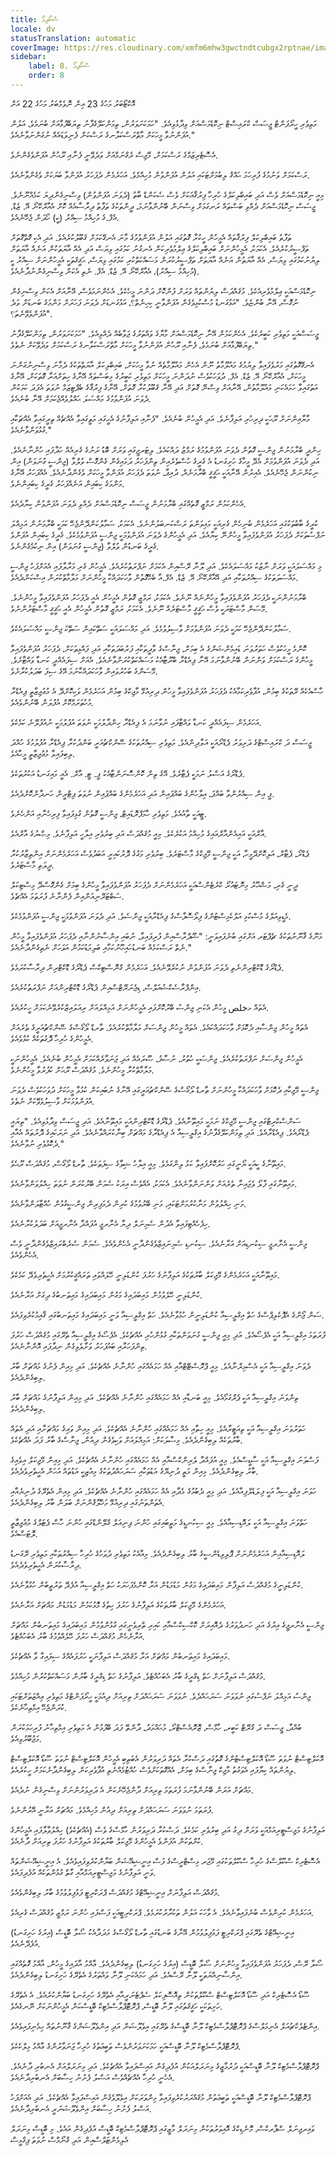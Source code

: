 ```yaml
---
title: ސްކޯޕިއޯ
locale: dv
statusTranslation: automatic
coverImage: https://res.cloudinary.com/xmfm6mhw3gwctndtcubgx2rptnae/image/upload/v1741354450/small_cover_tratado_esoterico_de_astrologia_hermetica_6210a35442.webp
sidebar:
    label: 8. ސްކޯޕިއޯ
    order: 8
---
```

އޮކްޓޯބަރު މަހުގެ 23 އިން ނޮވެމްބަރު މަހުގެ 22 އަށް

މަތިވެރި ހީރޯފަންޓް ޖީސަސް ކްރައިސްޓް ނިކޮޑެމަސްއަށް ވިދާޅުވިއެވެ. "ހަމަކަށަވަރުން، ތިމަންކަލޭގެފާނު ތިޔަބޭފުޅާއަށް ބުނަމެވެ، އަލުން އުފަންނުވާ މީހަކަށް މާތްރަސްކަލާނގެ ރަސްކަން ފެނިވަޑައެއް ނުގަންނަވާނެއެވެ."

އެސޮޓެރިޒަމްގެ ރަސްކަމަށް، މޭޖިސް ރެގްނަމްއަށް ވަދެވޭނީ ފެނާއި ރޫޙުން އުފަންވެގެންނެވެ.

ރަސްކަމަށް ވަނުމުގެ ފުރިހަމަ ޙައްޤު ލިބުމަށްޓަކައި އަލުން އުފަންވުން މުހިއްމެވެ. އަހަރެމެން ދެފަހަރު އުފަންވާ ބަޔަކަށް ވެގެންވާނެއެވެ.

މިއީ ނިކޮޑެމަސްއަށް ވެސް އަދި ބައިބްލިކަލްގެ ހުރިހާ ފިރުޤާއަކަށް ވެސް ސެކަންޑް ބާތު (ދެވަނަ އުފަންވުން) ވިސްނިގެންދިޔަ ކަމެއްނޫނެވެ. ޖީސަސް ނިކޮޑެމަސްއަށް ދެއްވި ބަސްތައް ރަނގަޅަށް ވިސްނަން ބޭނުންވާނަމަ، ދީންތަކުގެ ތަފާތު ދިރާސާއެއް ކޮށް އެއާރްކޭނޯ އޭ. ޒެޑް. އެފް.ގެ މުހިއްމު ސިއްރު (ކީ) ހޯދަން ޖެހޭނެއެވެ.

ތަފާތު ބައިބްލިކަލް ފިރުޤާތައް އެމީހުން ހީކުރާ ގޮތުގައި އަލުން އުފަންވުމުގެ މާނަ އެނގޭކަމަށް ޤަބޫލުކުރެއެވެ. އަދި އެކި ގޮތްގޮތަށް ތަފްސީރުކުރެއެވެ. އެކަމަކު، އެމީހުންނަށް ބައިބްލިކަލްގެ ޢިލްމުވެރިކަން އެނގުނު ކަމުގައި ވިޔަސް އަދި އެއް އާޔަތަކުން އަނެއް އާޔަތަށް ލިޔުނުކަމުގައި ވިޔަސް، އެއް އާޔަތުން އަނެއް އާޔަތަށް ތަފްސީރުކުރަން މަސައްކަތްކުރި ކަމުގައި ވިޔަސް، ޙަޤީޤަތަކީ އެމީހުންނަށް ސިއްރު ކީ (މުހިއްމު ސިއްރު)، އެއާރްކޭނޯ އޭ. ޒެޑް. އެފް. ނެތި އެކަން ވިސްނިގެންނުދާނެއެވެ.

ނިކޮޑެމަސްއަކީ ޢިލްމުވެރިއެކެވެ. މުޤައްދަސް ލިޔުންތައް ވަރަށް ފުންކޮށް ދަންނަ މީހެކެވެ. އެހެންނަމަވެސް، އޭނާއަށް އެކަން ވިސްނިގެން ނުގޮސް، އޭނާ ބުންޏެވެ. "އަޅުގަނޑު މުސްކުޅިވެގެން އުފަންވާނީ ކިހިނެތް؟، އަޅުގަނޑަށް ދެވަނަ ފަހަރަށް މަންމަގެ ބަނޑަށް ވަދެ އުފަންވެވޭނެތަ؟".

ޖީސަސްއަކީ މަތިވެރި ކަބީރެކެވެ. އެހެންކަމުން އޭނާ ނިކޮޑެމަސްއަށް މާޔާގެ ވައްތަރުގެ ޖަވާބެއް ދެއްވިއެވެ. "ހަމަކަށަވަރުން، ތިމަންކަލޭގެފާނު ތިޔަބޭފުޅާއަށް ބުނަމެވެ، ފެނާއި ރޫޙުން އުފަންނުވާ މީހަކަށް މާތްރަސްކަލާނގެ ރަސްކަމަށް ވަދެވޭކަށް ނެތެވެ."

އެނގޭގޮތުގައި މަރުވެފައިވާ ލިޔުމުގެ މައުލޫމާތު ނޫން އެހެން މައުލޫމާތެއް ނުވާ މީހަކަށް، ބައިބްލިކަލް އާޔަތްތަކުގެ ދެމާނަ ވިސްނިނުގަންނަ މީހަކަށް، އެއާރްކޭނޯ އޭ. ޒެޑް. އެފް. ދުވަހަކުވެސް ނުދަންނަ މީހަކަށް މަތިވެރި ކަބީރުގެ މިބަސްތައް އޭނާގެ ހިތަށްއަރާ ގޮތަކަށް، އޭނާގެ އަތުގައިވާ ހަމައެކަނި މައުލޫމާތުން، އޭނާއަށް ވިސްނޭ ގޮތަށް އަދި އޭނާ ޤަބޫލުކުރާ ގޮތަށް، އޭނާގެ ފިރުޤާގެ ބެޕްޓިޒަމް ނުވަތަ އެފަދަ ކަމަކުން ދެވަނަ އުފަންވުމުގެ މައްސަލަ ޙައްލުވެއްޖެކަމަށް އޭނާ ބުނެއެވެ.

މާޔާއިންނަށް ރޫޙަކީ ދިރިހުރި އަލިފާނެވެ. އަދި އެމީހުން ބުނެއެވެ. "ފެނާއި އަލިފާނުގެ އެހީގައި މަތީގައިވާ އެއްޗެއް ތިރީގައިވާ އެއްޗަކާއި ގުޅުވަންވާނެއެވެ."

ހިންދީ ބްރާމަނުން ޖިންސީ ގޮތުން ދެވަނަ އުފަންވުމުގެ ރަމްޒު ދައްކައެވެ. ލިޓަރޖީގައި ވަރަށް ބޮޑު ރަނުގެ ގެރިއެއް ހަދާފައި ހުންނާނެއެވެ. އަދި ދެވަނަ އުފަންވުމަށް އެދޭ މީހާގެ ހަށިގަނޑު އެ ގެރީގެ ހުސްތެރެއިން ތިންފަހަރު ދަމައިގެން ގެންގޮސް ވުލްވާ (ޖިންސީ ގުނަވަން) އިން ނިކުންނަން ޖެހޭނެއެވެ. އެއިރުން އޭނާއަކީ ޙަޤީޤީ ބްރާމަނެއް، ދުއިޕާ، ނުވަތަ ދެފަހަރު އުފަންވާ މީހަކަށް ވެގެންދާނެއެވެ. އެއްފަހަރު އޭނާގެ މަންމަގެ ކިބައިން އަނެއްފަހަރު ގެރީގެ ކިބައިންނެވެ.

އެހެންކަމުން ރަމްޒީ ގޮތެއްގައި ބްރާމަނުން ޖީސަސް ނިކޮޑެމަސްއަށް ދެއްވި ދެވަނަ އުފަންވުން ކިޔާދެއެވެ.

ކުރީގެ ބާބުތަކުގައި އަހަރެމެން ބުނިހެން ގެރިއަކީ މައިވަންތަ ރަސްކަނބަލުންނެވެ. އެކަމަކު، ސަމާލުކަންދޭންޖެހޭ ކަމަކީ ބްރާމަނުން އަމިއްލަ ނަފްސުތަކަށް ދެފަހަރު އުފަންވެފައިވާ މީހުންނޭ ކިޔާއެވެ. އަދި އެމީހުންގެ ދެވަނަ އުފަންވުމަކީ ޖިންސީ އުފަންވުމެކެވެ. ގެރީގެ ކިބައިން އުފަންވެ ގެރީގެ ބަނޑުން ވުލްވާ (ޖިންސީ ގުނަވަން) އިން ނިކުމެގެންނެވެ.

މި މައްސަލައަކީ ވަރަށް ނާޒުކު މައްސަލައެކެވެ. އަދި ލޫނާ ރޭސްއިން އެކަމަށް ނަފްރަތުކުރެއެވެ. އެމީހުން ގެރި މަރާލާފައި އެއަށްފަހު ޖިންސީ މައްސަލަތަކުގެ ސިއްރުތަކާއި އަދި އޭއާރްކޭނޯ އޭ. ޒެޑް. އެފް.އާ ބެހޭގޮތުން ވާހަކަދައްކާ މީހުންނަށް މަލާމާތްކުރަން އިސްކަންދެއެވެ.

ބްރާމަނުންނަކީ ދެފަހަރު އުފަންވެފައިވާ މީހުންނެއް ނޫނެވެ. އެކަމަކު، ރަމްޒީ ގޮތުން އެމީހުން އެއީ ދެފަހަރު އުފަންވެފައިވާ މީހުންނެވެ. މޭސަން މާސްޓަރަކީ ވެސް ޙަޤީޤީ މާސްޓަރެއް ނޫނެވެ. އެކަމަކު، ރަމްޒީ ގޮތުން އެމީހުން އެއީ ޙަޤީޤީ މާސްޓަރުންނެވެ.

ސަމާލުކަންދޭންޖެހޭ ކަމަކީ ދެވަނަ އުފަންވުމަށް ވާސިލުވުމެވެ. އަދި މައްސަލައަކީ ސަތޭކައިން ސަތޭކަ ޖިންސީ މައްސަލައެކެވެ.

ކޮންމެ މީހަކުވެސް ހަތަރުވަނަ ޑައިމެންޝަންގެ އެ ބިމަށް، ޖިނާސްގެ ވާދީތަކާއި ފަރުބަދަތަކާއި އަދި ފައްޅިތަކަށް، ދެފަހަރު އުފަންވެފައިވާ މީހުންގެ ރަސްކަމަށް ވަންނަން ބޭނުންވާނަމަ އޭނާ ޕިއެޑްރާ ބްރޫޓާއެކު މަސައްކަތްކުރަންވާނެއެވެ. އެއަށް ސިފައެއްދީ ކަނޑާ ވައްޓާށެވެ. މޭސަންގެ ބަހުރުވައިން ވާހަކަދައްކާނަމަ އޭގެ ސިފަ ބަދަލުކުރާށެވެ.

ހާސްއެކެއް ރޭތަކުގެ ބިމުން، އުފާވެރިކަމާއެކު ދެފަހަރު އުފަންވެފައިވާ މީހުން ދިރިއުޅޭ މާޖިކްގެ ބިމުން އަހަރެމެން ވަކިކޮށްދޭ އެ މުޢުޖިޒާތީ ޕިއެޑްރާ މުހުތަރަމްކޮށް އުފުލަން ބޭނުންވެއެވެ.

އަހަރެމެން ސިފައެއްދީ ކަނޑާ ވައްޓާފައި ނުވާނަމަ އެ ޕިއެޑްރާ ހިންދާލުމަކީ ނުވަތަ އުފުލުމަކީ ނުއުފުލޭނެ ކަމެކެވެ.

ޖީސަސް ދަ ކްރައިސްޓްގެ ދަރިވަރު ޕެޑްރޯއަކީ އަލާދިންއެވެ. މަތިވެރި ސިއްރުތަކުގެ ސޭންކްޗުއަރީ ބަންދުކުރާ ޕިއެޑްރާ އުފުލުމުގެ ހުއްދަ ލިބިފައިވާ މުޢުޖިޒާތީ މީހާއެވެ.

ޕެޑްރޯގެ އަސްލު ނަމަކީ ޕެޓާރެވެ. އޭގެ ތިން ކޮންސޮނަންޓާއެކު ޕީ. ޓީ. އާރް. އެއީ މައިގަނޑު އަކުރުތަކެވެ.

ޕީ އިން ސިއްރުންވާ ބައްޕަ، އިލާހުންގެ ބައްޕައިން އަދި އަހަރެމެންގެ ބައްޕައިން ނުވަތަ ޕިޓްރީން ހަނދާންކޮށްދެއެވެ.

ޓީއަކީ ތާއުއެވެ. މަތިވެރި ހާމަފްރޮޑައިޓް، ޖިންސީ ގޮތުން ގުޅިފައިވާ ފިރިހެނާއި އަންހެނެވެ.

އާރްއަކީ އައިއެންއާރްއައިގެ މުހިއްމު އަކުރެކެވެ. މިއީ މުޤައްދަސް އަދި ބިރުވެރި އިލާހީ އަލިފާނެވެ. މިޞްރުގެ އާރްއެވެ.

ޕެޑްރޯ، ޕެޓާރް، އަލިކޮށްދޭމީހާ، އަކީ ޖިންސީ މޭޖިކްގެ މާސްޓަރެވެ. ބިރުވެރި މަގުގެ ދޮރުކައިރީ އަބަދުވެސް އަހަރެމެންނަށް އިންތިޒާރުކުރާ ދީލަތި މާސްޓަރެވެ.

ދީނީ ގެރި، މަޝްހޫރު މިނޮޓައުރޯ ކްރެޓެންސްއަކީ އަހަރެމެންނަށް ދެފަހަރު އުފަންވެފައިވާ މީހުންގެ ބިމަށް ގެންގޮސްދޭ މިސްޓިކަލް ސަބްޓަރޭނިއަންއިން ފެންނާނެ ފުރަތަމަ އެއްޗެވެ.

މެޑީވިއަލްގެ މުސްކުޅި އަލްކެމިސްޓުންގެ ފިލޯސޮފާސްގެ ޕިއެޑްރާއަކީ ޖިންސެވެ. އަދި ދެވަނަ އުފަންވުމަކީ ޖިންސީ އުފަންވުމެކެވެ.

މަނޫގެ ޤާނޫނުތަކުގެ ޗެޕްޓަރ އަށްގައި ބުނެފައިވަނީ: "ޝޫދްރާސްއިން ފުރިފައިވާ، ނުބައި އިންސާނުންނާއި ދެފަހަރު އުފަންވެފައިވާ މީހުން ނެތް ރަސްކަމެއް ބަނޑުހައިހޫނުކަމާއި ބަލިމަޑުކަމުން އަވަހަށް ނެތިގެންދާނެއެވެ."

ޕެޑްރޯގެ ޑޮކްޓްރިންނެތި ދެވަނަ އުފަންވުން ނުކުރެވޭނެއެވެ. އަހަރެމެން ގްނޮސްޓިކްސް ޕެޑްރޯގެ ޑޮކްޓްރިން ދިރާސާކުރަމެވެ.

އިންފްރާސެކްޝުއަލްސް، ޑިޖެނަރޭޓްސްއިން ޕެޑްރޯގެ ޑޮކްޓްރިންއަށް ނަފްރަތުކުރެއެވެ.

އެތައް މخلص މީހުން އެކަނި ޖިންސު ބޭރުކޮށްފައި އެމީހުންނަށް އަމިއްލައަށް ރިއަލައިޒްކުރެވޭނެކަމަށް ހީކުރެއެވެ.

އެތައް މީހުން ޖިންސާއި ދެކޮޅަށް ވާހަކަދައްކައެވެ. އެތައް މީހުން ޖިންސަށް މަލާމާތްކުރެއެވެ. ތާރޑް ލޯގޯސްގެ ސޭންކްޗުއަރީގެ ތެރެއަށް އެމީހުންގެ ހުރިހާ ދޮގުތަކެއް ކުޅުވެއެވެ.

އެމީހުން ޖިންސަށް ނަފްރަތުކުރެއެވެ. ޖިންސަކީ ހުތުރު، ނުސާފު، ސޫރައެއް އަދި ޖަނަވާރެއްކަމަށް އެމީހުން ބުނެއެވެ. އެމީހުންނަކީ މަލާމާތްކުރާ މީހުންނެވެ. މުޤައްދަސް ރޫޙަށް ކުފުރުވާ މީހުންނެވެ.

ޖިންސީ މޭޖިކާއި ދެކޮޅަށް ވާހަކަދައްކާ މީހުންނަށް ތާރޑް ލޯގޯސްގެ ސޭންކްޗުއަރީގައި އޭނާގެ ނުބައިކަން ކުޅުވާ މީހަކަށް ދުވަހަކުވެސް ދެވަނަ އުފަންވުމަކަށް ވާސިލުވެވޭކަށް ނެތެވެ.

ސަންސްކްރިޓްގައި ޖިންސީ މޭޖިކްގެ ނަމަކީ މައިތޫނާއެވެ. ޕެޑްރޯގެ ޑޮކްޓްރިންއަކީ މައިތޫނާއެވެ. އަދި ޖީސަސް ވިދާޅުވިއެވެ. "ތިޔައީ ޕެޑްރޯއެވެ. ޕިއެޑްރާއެވެ. އަދި ތިމަންކަލޭގެފާނުގެ އިގްލީސިއާ އެ ޕިއެޑްރާގެ މައްޗަށް ބިނާކުރައްވާނެއެވެ. އަދި ނަރަކައިގެ ދޮރުތައް އެއާއި ދެކޮޅުވެރި ނުވާނެއެވެ."

މައިތޫނާގެ ކީއަކީ ޔޯނީގައި ހަރުކޮށްފައިވާ ކަޅު ލިންގަމެވެ. މިއީ އިލާހު ޝިވާގެ ސިފަތަކެވެ. ތާރޑް ލޯގޯސް، މުޤައްދަސް ރޫޙެވެ.

މައިތޫނާގައި ފާލޯ ވެޖައިނާ ތެރެއަށް ވަންނަންވާނެއެވެ. އެކަމަކު، އެއްވެސް އިރަކު ސެމަން ބޭރުކުރަން ނުވަތަ ހިއްލުވަންވާނެއެވެ.

މަނި ހިއްލުވުން މަނާކުރުމަށްޓަކައި، މަނި ބޭރުވުމުގެ ކުރިން ދެމަފިރިން ޖިންސީގުޅުން ހުއްޓާލަންވާނެއެވެ.

ހިފެހެއްޓިފައިވާ އެދުން ސެމިނަލް ދިޔާ އެނާރޖީ އުފައްދާ އެނާރޖީއަށް ބަދަލުކުރާނެއެވެ.

ޖިންސީ އެނާރޖީ ސިކުނޑިއަށް އަރާނެއެވެ. ސިކުނޑި ސެމިނައިޒްވެގެންދާނީ އެހެންވެއެވެ. ސެމަން ސެރެބްރައިޒްވެގެންދާނީ ވެސް އެހެންވެއެވެ.

މައިތޫނާއަކީ އަހަރެމެންގެ މޭޖިކަލް ބާރުތަކުގެ އަލިފާނުގެ ހަރުފަ ކުންޑަލިނީ ހޭލައްވައި ތަރައްޤީކުރުމަށް އެހީތެރިވެދޭ ކަމެކެވެ.

ކުންޑަލިނީ ހޭލެވުމުން މައިބަދައިގެ މަގުން މައިބަދައިގެ މައިތަނބުގެ ދިގަށް އަރާނެއެވެ.

ސަން ޖޯންގެ އެޕޮކެލިޕްސްގެ ހަތް އިގްލީސިއާ ކުންޑަލިނީން ހުޅުވާނެއެވެ. ހަތް އިގްލީސިއާ ވަނީ މައިބަދައިގެ މައިތަނބުގައި ޤާއިމުކުރެވިފައެވެ.

ފުރަތަމަ އިގްލީސިއާ އަކީ އެފެސޯއެވެ. އަދި މިއީ ޖިންސީ ގުނަވަންތަކާއި ގުޅުންހުރި އެއްޗެކެވެ. އެފެސޯގެ އިގްލީސިއާ ތެރޭގައި މުޤައްދަސް ހަރުފަ ތިންފަހަރާއި ބައުފަހަރު ވަށާލެވިގެން ނިދާފައި އޮންނާނެއެވެ.

ދެވަނަ އިގްލީސިއާ އަކީ އެސްމިރްނާއެވެ. މިއީ ޕްރޮސްޓޭޓްއާއި އެއް ހަމައެއްގައި ހުންނާނެ އެއްޗެކެވެ. އަދި މިއިން ފެނުގެ މައްޗަށް ބާރު ލިބިގެންދެއެވެ.

ތިންވަނަ އިގްލީސިއާ އަކީ ޕެރްގަމޯއެވެ. މިއީ ބަނޑާއި އެއް ހަމައެއްގައި ހުންނާނެ އެއްޗެކެވެ. އަދި މިއިން އަލިފާނުގެ މައްޗަށް ބާރު ލިބިގެންދެއެވެ.

ހަތަރުވަނަ އިގްލީސިއާ އަކީ ތިއަޓީރާއެވެ. މިއީ ހިތާއި އެއް ހަމައެއްގައި ހުންނާނެ އެއްޗެކެވެ. އަދި މިއިން ވައިގެ މައްޗަށާއި އަދި އެތައް ބާރުތަކެއް ލިބިގެންދެއެވެ. މިސާލަކަށް: އަމިއްލައަށް ވަކިވެގެން ދިއުން، ޖިނާސްގެ ބާރު ފަދަ އެއްޗެކެވެ.

ފަސްވަނަ އިގްލީސިއާ އަކީ ސާޑީސްއެވެ. މިއީ އުފައްދާ ލެރިންކްސްއާއި އެއް ހަމައެއްގައި ހުންނާނެ އެއްޗެކެވެ. އަދި މިއިން މޭޖިކަލް އިވެއިގެ ބާރު ލިބިގެންދެއެވެ. މިއިން މަތީ ދުނިޔޭގެ އަޑުތަކާއި ސަރަޙައްދުތަކުގެ މިއުޒިކީ އަޑުތައް އަހަން އެހީތެރިވެދެއެވެ.

ހަވަނަ އިގްލީސިއާ އަކީ ފިލަޑެލްފިއާއެވެ. އަދި މިއީ ދެބުމުގެ މެދާއި އެއް ހަމައެއްގައި ހުންނާނެ އެއްޗެކެވެ. އަދި މިއިން އެތެރޭގެ ދުނިޔެއާއި އެތަންތަނުގައި ދިރިއުޅޭ މަޚްލޫޤުންނަށް ބަލަން ބާރު ލިބިގެންދެއެވެ.

ހަތްވަނަ އިގްލީސިއާ އަކީ ލައޮޑިސިއާއެވެ. މިއީ ސިކުނޑީގެ މަތީބައިގައި ހުންނަ ޕިނިއަލް ގްލޭންޑްގައި ހުންނަ ހާސް ޕެޓަލްގެ މުޢުޖިޒާތީ ލޮޓަސްއެވެ.

ލައޮޑިސިއާއިން އަހަރެމެންނަށް ޕޮލިވިޑެންސީގެ ބާރު ލިބިގެންދެއެވެ. މިއާއެކު މަތިވެރި ދުވަހުގެ ހުރިހާ ސިއްރުތަކާއި މަތިވެރި ރޭގަނޑު ދިރާސާކުރަން އެހީތެރިވެދެއެވެ.

ކުންޑަލިނީގެ މުޤައްދަސް އަލިފާން މައިބަދައިގެ މަގުން މަޑުމަޑުން އަރާ ކޮންމެފަހަރަކު ހަތް އިގްލީސިއާ އުފެދޭ ތަރުތީބުން ހުޅުވާނެއެވެ.

އަހަރެމެންގެ މޭޖިކަލް ބާރުތަކުގެ އަލިފާނުގެ ހަރުފަ ހިތުގެ މޮޅުކަމުން މަޑުމަޑުން މައްޗަށް އަރާނެއެވެ.

ޖިންސީ އެނާރޖީގެ އިރުގެ އަދި ހަނދުވަރުގެ ދެއޮއިރަށް ކޮކްސިކްސްއާއި ކައިރި ތްރިވެނީގައި ގުޅުންވުމުން މައިބަދައިގެ މައިތަނބުން މައްޗަށް އަރާނެހެން މުޤައްދަސް ހަރުފަ ހޭލެއްވުމުގެ ބާރު އެބަހުއްޓެވެ.

މައިބަދައިގެ މައިތަނބުން މައްޗަށް އަރާ މުޤައްދަސް އަލިފާނަކީ ހަރުފައެއްގެ ސިފައިގާ ވާ އެއްޗެކެވެ.

މުޤައްދަސް އަލިފާނަށް ހަތް ޑިގްރީގެ ބާރު އެބަހުއްޓެވެ. އަލިފާނުގެ ހަތް ޑިގްރީގެ ބާރުން މަސައްކަތްކުރުން މުހިއްމެވެ.

ޖިންސު އަމިއްލަ ނަފްސުގައި ނުވަވަނަ ސަރަޙައްދެވެ. ނުވަވަނަ ސަރަޙައްދަށް ތިރިއަށް ދިއުމަކީ ހީރޯފަންޓްގެ މަތިވެރި ޢިއްޒަތަށްޓަކައި ކުރަންޖެހޭ އިމްތިޙާނެކެވެ.

ބުއްދާ، ޖީސަސް ދަ ގްރޭޓް ކަބީރ، ހާމްސް، ޒޮރޮއެސްޓްރޯ، މުޙައްމަދު، ދާންތޭ ފަދަ ބޭފުޅުން އެ މަތިވެރި އިމްތިޙާނު ފުރިހަމަކުރަން މަޖުބޫރުވިއެވެ.

އޮކަލްޓިސްޓް ނުވަތަ ސޫޑޯ އޮކަލްޓިސްޓުންގެ ގޮތުގައި ދަސްކުރާ އެތައް ދަރިވަރުން އެބަތިބި އެމީހުން އޮކަލްޓިސްޓް ނުވަތަ ސޫޑޯ އޮކަލްޓިސްޓް ލިޔުންތައް ކިޔާފައި އެވަގުތު މާޖިކް ޖިނާސްގެ ބިމަށް، އެއްގޮތަކަށްވެސް ހުއްޓުމެއްނެތި އުފާވެރިކަން ލިބިގެންދާނެކަމަށް ހީކުރެއެވެ.

މައްޗަށް އަރަން ބޭނުންވާނަމަ ފުރަތަމަ ތިރިއަށް ދާންޖެހޭނެކަން އެ ދަރިވަރުންނަށް ވިސްނިގެން ނުދެއެވެ.

ފުރަތަމަ ނުވަވަނަ ސަރަޙައްދަށް ތިރިއަށް ދިއުން މުހިއްމެވެ. މައްޗަށް އަރާނީ އޭރުންނެވެ.

އަލިފާނުގެ މަޖިސްޓީރިއަމްއަކީ ވަރަށް ދިގު އަދި ބިރުވެރި ކަމެކެވެ. ދަސްކުރާ ދަރިވަރުން ހާމްސްގެ ވެސް (އެއްޗެކެވެ) ހިއްލުވާލާފައި އެމީހުންގެ ކުށްތަކުން އުފަންވެ އެމީހުންގެ މޭޖިކަލް ބާރުތަކުގެ އަލިފާނުގެ ހަރުފަ ތިރިއަށް ދާނެއެވެ.

އެސޮޓެރިކް ސްކޫލްސްގެ ހުރިހާ ސްކޫލްތަކުގައި މޭޖަރ މިސްޓްރީސްގެ ފަސް އިނީޝިއޭޝަން ބަޔާންކުރެވިފައިވެއެވެ. އެ އިނީޝިއޭޝަންތައް ވަނީ އަލިފާނުގެ މަޖިސްޓީރިއަމްއާއި ގާތް ގުޅުންތަކެއް އުފެދިފައެވެ.

މުޤައްދަސް އަލިފާނަށް އިނީޝިއޭޓްގެ މުޤައްދަސް ޕްރަކްރިޓީ ފަޅުފިލުވުމުގެ ބާރު ލިބިގެންވެއެވެ.

އަހަރެމެން ކުރިންވެސް ބުނެފައިވާނެއެވެ. އެ ވާހަކަ އަލުން ތަކުރާރުކުރަމެވެ. ޕްރަކްރިޓީއަކީ ފަސްފައި ހުންނަ ރަމްޒީ މުޤައްދަސް ގެރިއެވެ.

އިނީޝިއޭޓްގެ ތެރޭގައި ޕްރަކްރިޓީ ފަޅުފިލުވުމުން އޭނާގެ ބަނޑުގައި ތާރޑް ލޯގޯސްގެ މަދަދާއެކު ސޯލާ ބޮޑީސް (އިރުގެ ހަށިގަނޑު) އުފެދޭނެއެވެ.

ސޯލާ ރޭސް، ދެފަހަރު އުފަންވެފައިވާ މީހުންނަށް ސޯލާ ބޮޑީސް (އިރުގެ ހަށިގަނޑު) ލިބިގެންދެއެވެ. ޢާއްމު އާދައިގެ މީހުން، އާއްމު ގޮތެއްގައި އިންސާނިއްޔަތަކީ ލޫނާ ރޭސްއެވެ. އަދި ހަމައެކަނި ލޫނާ ވައްތަރުގެ އެތެރޭގެ ހަށިގަނޑު ލިބިގެންދެއެވެ.

ސޫޑޯ އެސޮޓެރިކް އަދި ސޫޑޯ އޮކަލްޓިސްޓް ސްކޫލްތަކުން ތިއޮސޮފިކަލް ސެޕްޓެނަރީއާއި އެތެރޭގެ ހަށިގަނޑު ބަޔާންކުރެއެވެ. އެ އެތެރޭގެ ހަށިތަކަކީ ހަޤީޤަތުގައި ލޫނާ ބޮޑީސް، ޕްރޮޓޮޕްލާސްމެޓިކް ބޮޑީސްކަން އެމީހުންނަކަށް ނޭނގެއެވެ.

އިންޓެލެކްޗުއަލް އެނިމަލްސްގެ ޕްރޮޓޮޕްލާސްމެޓިކް ލޫނާ ބޮޑީސްގެ ތެރޭގައި އިވެލޫޝަން އަދި އިންވެލޫޝަންގެ ޤާނޫނުތައް ހިމެނިފައިވެއެވެ.

ޕްރޮޓޮޕްލާސްމެޓިކް ލޫނާ ބޮޑީސްއަކީ ހަމަކަށަވަރުންވެސް ތަބީޢަތުގެ ހުރިހާ ޖަނަވާރުންގެ ޢާއްމު މިލްކެކެވެ.

ޕްރޮޓޮޕްލާސްމެޓިކް ލޫނާ ބޮޑީސްއަކީ ދުރުމާޒީގެ މިނަރަލްއަކުން އުފެދިގެން އައިސްފައިވާ އެއްޗެކެވެ. އަދި މިނަރަލްއަށް އެނބުރި ދާނެއެވެ. އެހެނީ ހުރިހާ އެއްޗެއްވެސް އަސްލު ފެށުނު ހިސާބަށް އެނބުރިދާނެއެވެ.

ޕްރޮޓޮޕްލާސްމެޓިކް ލޫނާ ބޮޑީސްއަކީ ތަބީޢަތުން މުޤައްރަރުކުރެވިފައިވާ މިންވަރަކަށް އިވެލޫވެގެން އައިސްފައިވާ އެއްޗެކެވެ. އަދި އެއަށްފަހު އަސްލު ފެށުނު ހިސާބަށް އިންވެލޫޝަނަރީ އެނބުރިދާނެއެވެ.

ވައިރޖިނަލް ސްޕާރކްސް، މޮނެޑިކްގެ އޮއިވަރުތަކުން މިނަރަލް މާޒީގައި ޕްރޮޓޮޕްލާސްމެޓިކް ބޮޑީސް އުފެދިގެން އައެވެ. މި ބޮޑީސް މިނަރަލް އެލިމެންޓަލްސްއިން އަދި ގްނޯމްސް ނުވަތަ ޕިގްމީސް
